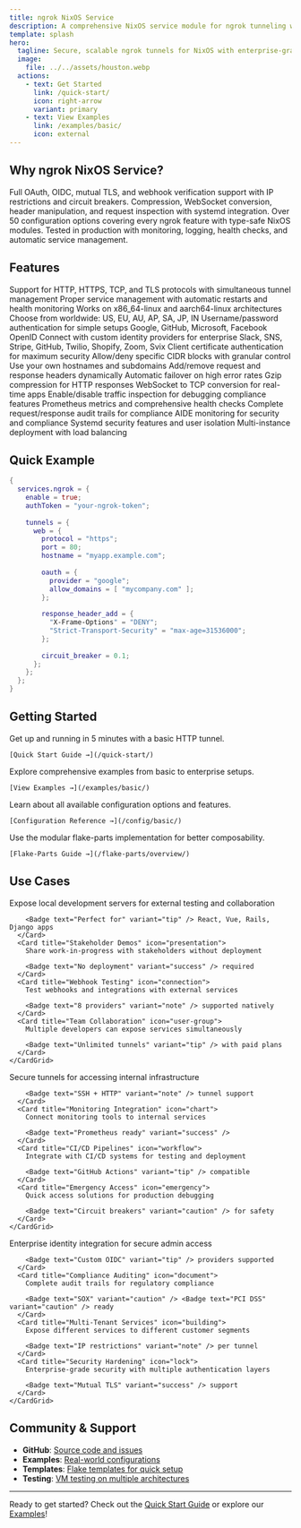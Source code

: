 ```yaml
---
title: ngrok NixOS Service
description: A comprehensive NixOS service module for ngrok tunneling with enterprise features
template: splash
hero:
  tagline: Secure, scalable ngrok tunnels for NixOS with enterprise-grade features
  image:
    file: ../../assets/houston.webp
  actions:
    - text: Get Started
      link: /quick-start/
      icon: right-arrow
      variant: primary
    - text: View Examples
      link: /examples/basic/
      icon: external
---
```



## Why ngrok NixOS Service?

<CardGrid stagger>
  <Card title="🔒 Enterprise Security" icon="shield">
    Full OAuth, OIDC, mutual TLS, and webhook verification support with IP restrictions and circuit breakers.
  </Card>
  <Card title="⚡ High Performance" icon="rocket">
    Compression, WebSocket conversion, header manipulation, and request inspection with systemd integration.
  </Card>
  <Card title="🔧 Highly Configurable" icon="setting">
    Over 50 configuration options covering every ngrok feature with type-safe NixOS modules.
  </Card>
  <Card title="🎯 Production Ready" icon="approve-check">
    Tested in production with monitoring, logging, health checks, and automatic service management.
  </Card>
</CardGrid>

## Features

<Tabs>
  <TabItem label="Core Features">
    <CardGrid>
      <Card title="Multiple Tunnels" icon="puzzle">
        Support for HTTP, HTTPS, TCP, and TLS protocols with simultaneous tunnel management
      </Card>
      <Card title="Systemd Integration" icon="rocket">
        Proper service management with automatic restarts and health monitoring
      </Card>
      <Card title="Cross-Platform" icon="laptop">
        Works on x86_64-linux and aarch64-linux architectures
      </Card>
      <Card title="Regional Support" icon="globe">
        Choose from <Badge text="7 regions" variant="tip" /> worldwide: US, EU, AU, AP, SA, JP, IN
      </Card>
    </CardGrid>
  </TabItem>
  
  <TabItem label="Security & Auth">
    <CardGrid>
      <Card title="HTTP Basic Auth" icon="key">
        Username/password authentication for simple setups
      </Card>
      <Card title="OAuth Integration" icon="user">
        <Badge text="4 providers" variant="success" /> Google, GitHub, Microsoft, Facebook
      </Card>
      <Card title="OIDC Support" icon="shield">
        OpenID Connect with custom identity providers for enterprise
      </Card>
      <Card title="Webhook Verification" icon="approve-check">
        <Badge text="8 providers" variant="note" /> Slack, SNS, Stripe, GitHub, Twilio, Shopify, Zoom, Svix
      </Card>
      <Card title="Mutual TLS" icon="certificate">
        Client certificate authentication for maximum security
      </Card>
      <Card title="IP Restrictions" icon="network">
        Allow/deny specific CIDR blocks with granular control
      </Card>
    </CardGrid>
  </TabItem>
  
  <TabItem label="Advanced Features">
    <CardGrid>
      <Card title="Custom Domains" icon="external">
        Use your own hostnames and subdomains
      </Card>
      <Card title="Header Manipulation" icon="setting">
        Add/remove request and response headers dynamically
      </Card>
      <Card title="Circuit Breaker" icon="error">
        Automatic failover on high error rates
      </Card>
      <Card title="Compression" icon="compressed">
        Gzip compression for HTTP responses
      </Card>
      <Card title="WebSocket Converter" icon="connection">
        WebSocket to TCP conversion for real-time apps
      </Card>
      <Card title="Request Inspection" icon="magnifier">
        Enable/disable traffic inspection for debugging
      </Card>
    </CardGrid>
  </TabItem>
  
  <TabItem label="Enterprise">
    <CardGrid>
      <Card title="Compliance Ready" icon="document">
        <Badge text="SOX" variant="caution" /> <Badge text="PCI DSS" variant="caution" /> <Badge text="GDPR" variant="caution" /> compliance features
      </Card>
      <Card title="Monitoring" icon="chart">
        Prometheus metrics and comprehensive health checks
      </Card>
      <Card title="Audit Logging" icon="list">
        Complete request/response audit trails for compliance
      </Card>
      <Card title="File Integrity" icon="shield">
        AIDE monitoring for security and compliance
      </Card>
      <Card title="Security Hardening" icon="lock">
        Systemd security features and user isolation
      </Card>
      <Card title="High Availability" icon="approve-check">
        Multi-instance deployment with load balancing
      </Card>
    </CardGrid>
  </TabItem>
</Tabs>

## Quick Example

```nix
{
  services.ngrok = {
    enable = true;
    authToken = "your-ngrok-token";
    
    tunnels = {
      web = {
        protocol = "https";
        port = 80;
        hostname = "myapp.example.com";
        
        oauth = {
          provider = "google";
          allow_domains = [ "mycompany.com" ];
        };
        
        response_header_add = {
          "X-Frame-Options" = "DENY";
          "Strict-Transport-Security" = "max-age=31536000";
        };
        
        circuit_breaker = 0.1;
      };
    };
  };
}
```

## Getting Started

<CardGrid>
  <Card title="🚀 Quick Start" icon="rocket">
    Get up and running in 5 minutes with a basic HTTP tunnel.
    
    [Quick Start Guide →](/quick-start/)
  </Card>
  <Card title="📖 Examples" icon="open-book">
    Explore comprehensive examples from basic to enterprise setups.
    
    [View Examples →](/examples/basic/)
  </Card>
  <Card title="🔧 Configuration" icon="setting">
    Learn about all available configuration options and features.
    
    [Configuration Reference →](/config/basic/)
  </Card>
  <Card title="🏗️ Flake-Parts" icon="puzzle">
    Use the modular flake-parts implementation for better composability.
    
    [Flake-Parts Guide →](/flake-parts/overview/)
  </Card>
</CardGrid>

## Use Cases

<Tabs>
  <TabItem label="Development Teams">
    <CardGrid>
      <Card title="Local Development" icon="laptop">
        Expose local development servers for external testing and collaboration
        
        <Badge text="Perfect for" variant="tip" /> React, Vue, Rails, Django apps
      </Card>
      <Card title="Stakeholder Demos" icon="presentation">
        Share work-in-progress with stakeholders without deployment
        
        <Badge text="No deployment" variant="success" /> required
      </Card>
      <Card title="Webhook Testing" icon="connection">
        Test webhooks and integrations with external services
        
        <Badge text="8 providers" variant="note" /> supported natively
      </Card>
      <Card title="Team Collaboration" icon="user-group">
        Multiple developers can expose services simultaneously
        
        <Badge text="Unlimited tunnels" variant="tip" /> with paid plans
      </Card>
    </CardGrid>
  </TabItem>
  
  <TabItem label="DevOps & Infrastructure">
    <CardGrid>
      <Card title="Remote Access" icon="tunnel">
        Secure tunnels for accessing internal infrastructure
        
        <Badge text="SSH + HTTP" variant="note" /> tunnel support
      </Card>
      <Card title="Monitoring Integration" icon="chart">
        Connect monitoring tools to internal services
        
        <Badge text="Prometheus ready" variant="success" />
      </Card>
      <Card title="CI/CD Pipelines" icon="workflow">
        Integrate with CI/CD systems for testing and deployment
        
        <Badge text="GitHub Actions" variant="tip" /> compatible
      </Card>
      <Card title="Emergency Access" icon="emergency">
        Quick access solutions for production debugging
        
        <Badge text="Circuit breakers" variant="caution" /> for safety
      </Card>
    </CardGrid>
  </TabItem>
  
  <TabItem label="Enterprise">
    <CardGrid>
      <Card title="OIDC Admin Panels" icon="shield">
        Enterprise identity integration for secure admin access
        
        <Badge text="Custom OIDC" variant="tip" /> providers supported
      </Card>
      <Card title="Compliance Auditing" icon="document">
        Complete audit trails for regulatory compliance
        
        <Badge text="SOX" variant="caution" /> <Badge text="PCI DSS" variant="caution" /> ready
      </Card>
      <Card title="Multi-Tenant Services" icon="building">
        Expose different services to different customer segments
        
        <Badge text="IP restrictions" variant="note" /> per tunnel
      </Card>
      <Card title="Security Hardening" icon="lock">
        Enterprise-grade security with multiple authentication layers
        
        <Badge text="Mutual TLS" variant="success" /> support
      </Card>
    </CardGrid>
  </TabItem>
</Tabs>

## Community & Support

- **GitHub**: [Source code and issues](https://github.com/yourusername/nixgrok)
- **Examples**: [Real-world configurations](/examples/basic/)
- **Templates**: [Flake templates for quick setup](/flake-parts/templates/)
- **Testing**: [VM testing on multiple architectures](/testing/vm/)

---

Ready to get started? Check out the [Quick Start Guide](/quick-start/) or explore our [Examples](/examples/basic/)!
